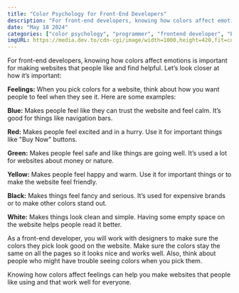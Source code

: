 ```yaml
---
title: "Color Psychology for Front-End Developers"
description: "For front-end developers, knowing how colors affect emotions is important for making websites that people like and find helpful. Let’s look closer at how it’s important:"
date: "May 18 2024"
categories: ["color psychology", "programmer", "frontend developer", "Emotions"]
imgURL: https://media.dev.to/cdn-cgi/image/width=1000,height=420,fit=cover,gravity=auto,format=auto/https%3A%2F%2Fdev-to-uploads.s3.amazonaws.com%2Fuploads%2Farticles%2Fwvf3cc0lzca5t3o054uu.png
---
```


<Quote>
  For front-end developers, knowing how colors affect emotions is important for
  making websites that people like and find helpful. Let’s look closer at how
  it’s important:
</Quote>

<B>Feelings:</B> When you pick colors for a website, think about how you want people
to feel when they see it. Here are some examples:

<B>Blue:</B> Makes people feel like they can trust the website and feel calm. It’s
good for things like navigation bars.


<B>Red:</B> Makes people feel excited and in a hurry. Use it for important things
like "Buy Now" buttons.


<B>Green:</B> Makes people feel safe and like things are going well. It’s used a
lot for websites about money or nature.


<B>Yellow:</B> Makes people feel happy and warm. Use it for important things or to
make the website feel friendly.


<B>Black:</B> Makes things feel fancy and serious. It’s used for expensive brands
or to make other colors stand out.


<B>White:</B> Makes things look clean and simple. Having some empty space on the
website helps people read it better. 


As a front-end developer, you will work with
designers to make sure the colors they pick look good on the website. Make sure the
colors stay the same on all the pages so it looks nice and works well. Also, think
about people who might have trouble seeing colors when you pick them.

Knowing how colors affect feelings can help you make websites that people like using and that work well for everyone.
